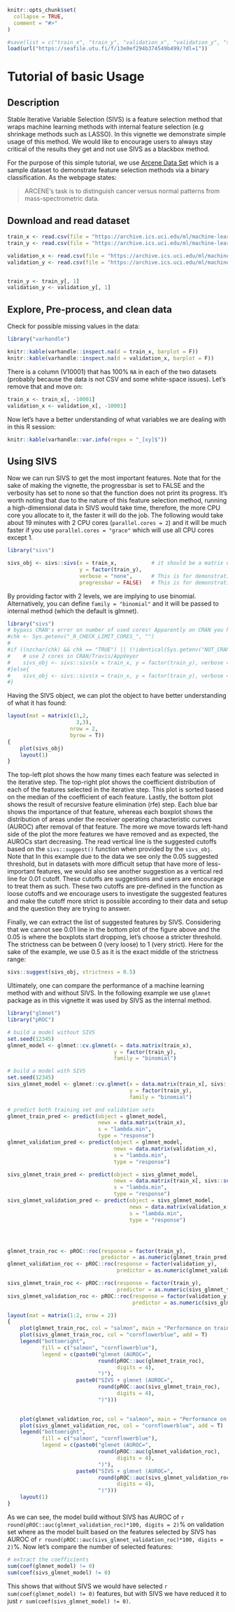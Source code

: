 <!--
%\VignetteEngine{knitr::knitr}
%\VignetteIndexEntry{Seed Independent Variable Selection (SIVS)}
-->

```r
knitr::opts_chunk$set(
  collapse = TRUE,
  comment = "#>"
)

#save(list = c("train_x", "train_y", "validation_x", "validation_y", "sivs_obj"), file = "vignette_v0.2.1.RData")
load(url("https://seafile.utu.fi/f/13e0ef294b374549b499/?dl=1"))
```

# Tutorial of basic Usage

## Description

Stable Iterative Variable Selection (SIVS) is a feature selection method that wraps machine learning methods with internal feature selection (e.g shrinkage methods such as LASSO). In this vignette we demonstrate simple usage of this method. We would like to encourage users to always stay critical of the results they get and not use SIVS as a blackbox method.

For the purpose of this simple tutorial, we use [Arcene Data Set](https://archive.ics.uci.edu/ml/datasets/Arcene) which is a sample dataset to demonstrate feature selection methods via a binary classification. As the webpage states:

> ARCENE's task is to distinguish cancer versus normal patterns from mass-spectrometric data.


## Download and read dataset

```r
train_x <- read.csv(file = "https://archive.ics.uci.edu/ml/machine-learning-databases/arcene/ARCENE/arcene_train.data", header = F, sep = " ", strip.white = T, blank.lines.skip = T, stringsAsFactors = F)
train_y <- read.csv(file = "https://archive.ics.uci.edu/ml/machine-learning-databases/arcene/ARCENE/arcene_train.labels", header = F, sep = " ", strip.white = T, blank.lines.skip = T, stringsAsFactors = F)

validation_x <- read.csv(file = "https://archive.ics.uci.edu/ml/machine-learning-databases/arcene/ARCENE/arcene_valid.data", header = F, sep = " ", strip.white = T, blank.lines.skip = T, stringsAsFactors = F)
validation_y <- read.csv(file = "https://archive.ics.uci.edu/ml/machine-learning-databases/arcene/arcene_valid.labels", header = F, sep = " ", strip.white = T, blank.lines.skip = T, stringsAsFactors = F)


train_y <- train_y[, 1]
validation_y <- validation_y[, 1]
```

## Explore, Pre-process, and clean data

Check for possible missing values in the data:

```r
library("varhandle")

knitr::kable(varhandle::inspect.na(d = train_x, barplot = F))
knitr::kable(varhandle::inspect.na(d = validation_x, barplot = F))
```

There is a column (V10001) that has 100% `NA` in each of the two datasets (probably because the data is not CSV and some white-space issues). Let's remove that and move on:

```r
train_x <- train_x[, -10001]
validation_x <- validation_x[, -10001]
```

Now let's have a better understanding of what variables we are dealing with in this R session:

```r
knitr::kable(varhandle::var.info(regex = "_[xy]$"))
```


## Using SIVS

Now we can run SIVS to get the most important features. Note that for the sake of making the vignette, the progressbar is set to FALSE and the verbosity has set to none so that the function does not print its progress. It's worth noting that due to the nature of this feature selection method, running a high-dimensional data in SIVS would take time, therefore, the more CPU core you allocate to it, the faster it will do the job. The following would take about 19 minutes with 2 CPU cores (`parallel.cores = 2`) and it will be much faster if you use `parallel.cores = "grace"` which will use all CPU cores except 1.

```r
library("sivs")

sivs_obj <- sivs::sivs(x = train_x,           # it should be a matrix or datafram with features as columns and samples as rows
                       y = factor(train_y),
                       verbose = "none",      # This is for demonstration, you leave the verbose to be "general"
                       progressbar = FALSE)   # This is for demonstration, you leave the progressbar on
```

By providing factor with 2 levels, we are implying to use binomial. Alternatively, you can define `family = "binomial"` and it will be passed to internal method (which the default is glmnet).

```r
library("sivs")
# bypass CRAN's error on number of used cores! Apparently on CRAN you have limit your code to only 2 cores!
#chk <- Sys.getenv("_R_CHECK_LIMIT_CORES_", "")
#
#if ((nzchar(chk) && chk == "TRUE") || (!identical(Sys.getenv("NOT_CRAN", unset = "true"), "true"))) {
#    # use 2 cores in CRAN/Travis/AppVeyor
#    sivs_obj <- sivs::sivs(x = train_x, y = factor(train_y), verbose = "none", progressbar = FALSE, parallel.cores = 2)
#}else{
#    sivs_obj <- sivs::sivs(x = train_x, y = factor(train_y), verbose = "none", progressbar = FALSE)
#}
```


Having the SIVS object, we can plot the object to have better understanding of what it has found:

```r
layout(mat = matrix(c(1,2,
                      3,3),
                    nrow = 2,
                    byrow = T))
{
    plot(sivs_obj)
    layout(1)
}

```

The top-left plot shows the how many times each feature was selected in the iterative step. The top-right plot shows the coefficient distribution of each of the features selected in the iterative step. This plot is sorted based on the median of the coefficient of each feature. Lastly, the bottom plot shows the result of recursive feature elimination (rfe) step. Each blue bar shows the importance of that feature, whereas each boxplot shows the distribution of areas under the receiver operating characteristic curves (AUROC) after removal of that feature. The more we move towards left-hand side of the plot the more features we have removed and as expected, the AUROCs start decreasing. The read vertical line is the suggested cutoffs based on the `sivs::suggest()` function when provided by the `sivs_obj`. Note that In this example due to the data we see only the 0.05 suggested threshold, but in datasets with more difficult setup that have more of less-important features, we would also see another suggestion as a vertical red line for 0.01 cutoff. These cutoffs are suggestions and users are encourage to treat them as such. These two cutoffs are pre-defined in the function as loose cutoffs and we encourage users to investigate the suggested features and make the cutoff more strict is possible according to their data and setup and the question they are trying to answer.

Finally, we can extract the list of suggested features by SIVS. Considering that we cannot see 0.01 line in the bottom plot of the figure above and the 0.05 is where the boxplots start dropping, let's choose a stricter threshold. The strictness can be between 0 (very loose) to 1 (very strict). Here for the sake of the example, we use 0.5 as it is the exact middle of the strictness range: 

```r
sivs::suggest(sivs_obj, strictness = 0.5)
```

Ultimately, one can compare the performance of a machine learning method with and without SIVS. In the following example we use `glmnet` package as in this vignette it was used by SIVS as the internal method.

```r
library("glmnet")
library("pROC")

# build a model without SIVS
set.seed(12345)
glmnet_model <- glmnet::cv.glmnet(x = data.matrix(train_x),
                                  y = factor(train_y),
                                  family = "binomial")

# build a model with SIVS
set.seed(12345)
sivs_glmnet_model <- glmnet::cv.glmnet(x = data.matrix(train_x[, sivs::suggest(sivs_obj, strictness = 0.5)]),
                                       y = factor(train_y),
                                       family = "binomial")

# predict both training set and validation sets
glmnet_train_pred <- predict(object = glmnet_model,
                             newx = data.matrix(train_x),
                             s = "lambda.min",
                             type = "response")
glmnet_validation_pred <- predict(object = glmnet_model,
                                  newx = data.matrix(validation_x),
                                  s = "lambda.min",
                                  type = "response")

sivs_glmnet_train_pred <- predict(object = sivs_glmnet_model,
                                  newx = data.matrix(train_x[, sivs::suggest(sivs_obj, strictness = 0.5)]),
                                  s = "lambda.min",
                                  type = "response")
sivs_glmnet_validation_pred <- predict(object = sivs_glmnet_model,
                                       newx = data.matrix(validation_x[, sivs::suggest(sivs_obj, strictness = 0.5)]),
                                       s = "lambda.min",
                                       type = "response")




glmnet_train_roc <- pROC::roc(response = factor(train_y),
                              predictor = as.numeric(glmnet_train_pred))
glmnet_validation_roc <- pROC::roc(response = factor(validation_y),
                                   predictor = as.numeric(glmnet_validation_pred))

sivs_glmnet_train_roc <- pROC::roc(response = factor(train_y),
                                   predictor = as.numeric(sivs_glmnet_train_pred))
sivs_glmnet_validation_roc <- pROC::roc(response = factor(validation_y),
                                        predictor = as.numeric(sivs_glmnet_validation_pred))

layout(mat = matrix(1:2, nrow = 2))
{
    plot(glmnet_train_roc, col = "salmon", main = "Performance on training data")
    plot(sivs_glmnet_train_roc, col = "cornflowerblue", add = T)
    legend("bottomright",
           fill = c("salmon", "cornflowerblue"),
           legend = c(paste0("glmnet (AUROC=",
                             round(pROC::auc(glmnet_train_roc),
                                   digits = 4),
                             ")"),
                      paste0("SIVS + glmnet (AUROC=",
                             round(pROC::auc(sivs_glmnet_train_roc),
                                   digits = 4),
                             ")")))
    

    plot(glmnet_validation_roc, col = "salmon", main = "Performance on validation data")
    plot(sivs_glmnet_validation_roc, col = "cornflowerblue", add = T)
    legend("bottomright",
           fill = c("salmon", "cornflowerblue"),
           legend = c(paste0("glmnet (AUROC=",
                             round(pROC::auc(glmnet_validation_roc),
                                   digits = 4),
                             ")"),
                      paste0("SIVS + glmnet (AUROC=",
                             round(pROC::auc(sivs_glmnet_validation_roc),
                                   digits = 4),
                             ")")))
    layout(1)
}


```

As we can see, the model build without SIVS has AUROC of `r round(pROC::auc(glmnet_validation_roc)*100, digits = 2)`% on validation set where as the model built based on the features selected by SIVS has AUROC of `r round(pROC::auc(sivs_glmnet_validation_roc)*100, digits = 2)`%. Now let's compare the number of selected features:


```r
# extract the coefficients
sum(coef(glmnet_model) != 0)
sum(coef(sivs_glmnet_model) != 0)
```
This shows that without SIVS we would have selected `r sum(coef(glmnet_model) != 0)` features, but with SIVS we have reduced it to just `r sum(coef(sivs_glmnet_model) != 0)`.

